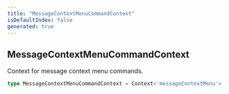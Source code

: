 ```yaml
---
title: "MessageContextMenuCommandContext"
isDefaultIndex: false
generated: true
---
```



<!-- This file was generated from the CommandKit source. Do not modify. Instead, re-run the "docgen" script -->


## MessageContextMenuCommandContext

<GenerationInfo sourceFile="packages/commandkit/src/app/commands/Context.ts" sourceLine="119" packageName="commandkit" />

Context for message context menu commands.

```ts title="Signature"
type MessageContextMenuCommandContext = Context<'messageContextMenu'>
```
